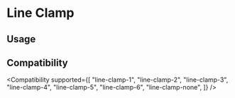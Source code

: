 
# Line Clamp

## Usage

<Usage />

## Compatibility

<Compatibility
  supported={[
    "line-clamp-1",
    "line-clamp-2",
    "line-clamp-3",
    "line-clamp-4",
    "line-clamp-5",
    "line-clamp-6",
    "line-clamp-none",
  ]}
/>
